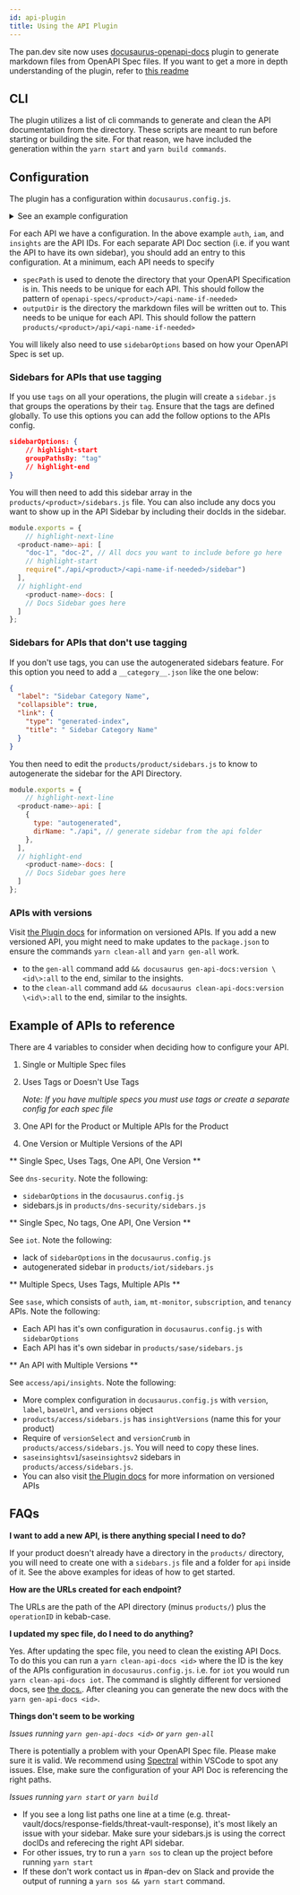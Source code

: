 ```yaml
---
id: api-plugin
title: Using the API Plugin
---
```


The pan.dev site now uses [docusaurus-openapi-docs](https://github.com/PaloAltoNetworks/docusaurus-openapi-docs/) plugin to generate markdown files from OpenAPI Spec files. If you want to get a more in depth understanding of the plugin, refer to [this readme](https://github.com/PaloAltoNetworks/docusaurus-openapi-docs/#readme)

## CLI

The plugin utilizes a list of cli commands to generate and clean the API documentation from the directory. These scripts are meant to run before starting or building the site. For that reason, we have included the generation within the `yarn start` and `yarn build commands`.

## Configuration

The plugin has a configuration within `docusaurus.config.js`.

<details>
    <summary>See an example configuration </summary>

```json
[
  "docusaurus-plugin-openapi-docs",
  {
    "id": "default",
    "docsPluginId": "default",
    "config": {
      // highlight-start
      "auth": {
        "specPath": "openapi-specs/sase/auth",
        "outputDir": "products/sase/api/auth",
        "sidebarOptions": {
          "groupPathsBy": "tag"
        }
      },
      "iam": {
        "specPath": "openapi-specs/sase/iam",
        "outputDir": "products/sase/api/iam",
        "sidebarOptions": {
          "groupPathsBy": "tag",
          "categoryLinkSource": "info"
        }
      },
      "insights": {
        "specPath": "openapi-specs/access/insights/2.0",
        "outputDir": "products/access/api/insights",
        "sidebarOptions": { "groupPathsBy": "tag" },
        "version": "2.0",
        "label": "v2.0",
        "baseUrl": "/access/api/insights/",
        "versions": {
          "1.0": {
            "specPath": "openapi-specs/access/insights/1.0",
            "outputDir": "products/access/api/insights/1.0",
            "label": "v1.0",
            "baseUrl": "/access/api/insights/1.0/"
          }
        }
      }
      // highlight-end
    }
  }
]
```

</details>

For each API we have a configuration. In the above example `auth`, `iam`, and `insights` are the API IDs. For each separate API Doc section (i.e. if you want the API to have its own sidebar), you should add an entry to this configuration.
At a minimum, each API needs to specify

- `specPath` is used to denote the directory that your OpenAPI Specification is in. This needs to be unique for each API. This should follow the pattern of `openapi-specs/<product>/<api-name-if-needed>`
- `outputDir` is the directory the markdown files will be written out to. This needs to be unique for each API. This should follow the pattern `products/<product>/api/<api-name-if-needed>`

You will likely also need to use `sidebarOptions` based on how your OpenAPI Spec is set up.

### Sidebars for APIs that use tagging

If you use `tags` on all your operations, the plugin will create a `sidebar.js` that groups the operations by their `tag`. Ensure that the tags are defined globally. To use this options you can add the follow options to the APIs config.

```json
sidebarOptions: {
    // highlight-start
    groupPathsBy: "tag"
    // highlight-end
}
```

You will then need to add this sidebar array in the `products/<product>/sidebars.js` file. You can also include any docs you want to show up in the API Sidebar by including their docIds in the sidebar.

```js title="products/<product>/sidebars.js"
module.exports = {
    // highlight-next-line
  <product-name>-api: [
    "doc-1", "doc-2", // All docs you want to include before go here
    // highlight-start
    require("./api/<product>/<api-name-if-needed>/sidebar")
  ],
  // highlight-end
    <product-name>-docs: [
    // Docs Sidebar goes here
  ]
};
```

### Sidebars for APIs that don't use tagging

If you don't use tags, you can use the autogenerated sidebars feature. For this option you need to add a `__category__.json` like the one below:

```json title="products/<product>/api/<api-name-if-needed>/__category__.json"
{
  "label": "Sidebar Category Name",
  "collapsible": true,
  "link": {
    "type": "generated-index",
    "title": " Sidebar Category Name"
  }
}
```

You then need to edit the `products/product/sidebars.js` to know to autogenerate the sidebar for the API Directory.

```js title="products/<product>/sidebars.js"
module.exports = {
    // highlight-next-line
  <product-name>-api: [
    {
      type: "autogenerated",
      dirName: "./api", // generate sidebar from the api folder
    },
  ],
  // highlight-end
    <product-name>-docs: [
    // Docs Sidebar goes here
  ]
};
```

### APIs with versions

Visit [the Plugin docs](https://docusaurus-openapi.tryingpan.dev/versioning) for information on versioned APIs. If you add a new versioned API, you might need to make updates to the `package.json` to ensure the commands `yarn clean-all` and `yarn gen-all` work.

- to the `gen-all` command add `&& docusaurus gen-api-docs:version \<id\>:all` to the end, similar to the insights.
- to the `clean-all` command add `&& docusaurus clean-api-docs:version \<id\>:all` to the end, similar to the insights.

## Example of APIs to reference

There are 4 variables to consider when deciding how to configure your API.

1.  Single or Multiple Spec files
2.  Uses Tags or Doesn't Use Tags

    _Note: If you have multiple specs you must use tags or create a separate config for each spec file_

3.  One API for the Product or Multiple APIs for the Product
4.  One Version or Multiple Versions of the API

** Single Spec, Uses Tags, One API, One Version **

See `dns-security`. Note the following:

- `sidebarOptions` in the `docusaurus.config.js`
- sidebars.js in `products/dns-security/sidebars.js`

** Single Spec, No tags, One API, One Version **

See `iot`. Note the following:

- lack of `sidebarOptions` in the `docusaurus.config.js`
- autogenerated sidebar in `products/iot/sidebars.js`

** Multiple Specs, Uses Tags, Multiple APIs **

See `sase`, which consists of `auth`, `iam`, `mt-monitor`, `subscription`, and `tenancy` APIs. Note the following:

- Each API has it's own configuration in `docusaurus.config.js` with `sidebarOptions`
- Each API has it's own sidebar in `products/sase/sidebars.js`

** An API with Multiple Versions **

See `access/api/insights`. Note the following:

- More complex configuration in `docusaurus.config.js` with `version`, `label`, `baseUrl`, and `versions` object
- `products/access/sidebars.js` has `insightVersions` (name this for your product)
- Require of `versionSelect` and `versionCrumb` in `products/access/sidebars.js`. You will need to copy these lines.
- `saseinsightsv1`/`saseinsightsv2` sidebars in `products/access/sidebars.js`.
- You can also visit [the Plugin docs](https://docusaurus-openapi.tryingpan.dev/versioning) for more information on versioned APIs

## FAQs

**I want to add a new API, is there anything special I need to do?**

If your product doesn't already have a directory in the `products/` directory, you will need to create one with a `sidebars.js` file and a folder for `api` inside of it. See the above examples for ideas of how to get started.

**How are the URLs created for each endpoint?**

The URLs are the path of the API directory (minus `products/`) plus the `operationID` in kebab-case.

**I updated my spec file, do I need to do anything?**

Yes. After updating the spec file, you need to clean the existing API Docs. To do this you can run a `yarn clean-api-docs <id>` where the ID is the key of the APIs configuration in `docusaurus.config.js`. i.e. for `iot` you would run `yarn clean-api-docs iot`. The command is slightly different for versioned docs, see [the docs.](https://docusaurus-openapi.tryingpan.dev/versioning#generating-and-cleaning). After cleaning you can generate the new docs with the `yarn gen-api-docs <id>`.

**Things don't seem to be working**

_Issues running `yarn gen-api-docs <id>` or `yarn gen-all`_

There is potentially a problem with your OpenAPI Spec file. Please make sure it is valid. We recommend using [Spectral](https://marketplace.visualstudio.com/items?itemName=stoplight.spectral) within VSCode to spot any issues. Else, make sure the configuration of your API Doc is referencing the right paths.

_Issues running `yarn start` or `yarn build`_

- If you see a long list paths one line at a time (e.g. threat-vault/docs/response-fields/threat-vault-response), it's most likely an issue with your sidebar. Make sure your sidebars.js is using the correct docIDs and referecing the right API sidebar.
- For other issues, try to run a `yarn sos` to clean up the project before running `yarn start`
- If these don't work contact us in #pan-dev on Slack and provide the output of running a `yarn sos && yarn start` command.
